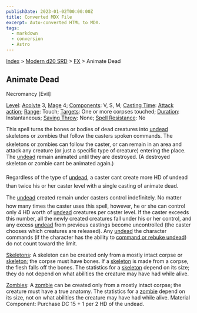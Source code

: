 ```yaml
---
publishDate: 2023-01-02T00:00:00Z
title: Converted MDX File
excerpt: Auto-converted HTML to MDX.
tags:
  - markdown
  - conversion
  - Astro
---
```


[Index](-index) > [Modern d20 SRD](modern-d20-srd-index) > [FX](modern-d20-srd-fx-index) > Animate Dead

## Animate Dead

Necromancy [Evil]

[Level](modern-d20-srd-fx-level): [Acolyte](modern-d20-srd-classes-advanced-acolyte) 3, [Mage](modern-d20-srd-classes-advanced-mage) 4; [Components](modern-d20-srd-fx-components): V, S, M; [Casting Time](modern-d20-srd-fx-casting-time): [Attack
action](modern-d20-srd-combat-attack-actions); [Range](modern-d20-srd-fx-range): Touch; [Targets](modern-d20-srd-fx-target): One or more corpses touched; [Duration](modern-d20-srd-fx-duration): Instantaneous; [Saving
Throw](modern-d20-srd-basics-saving-throws): None; [Spell
Resistance](modern-d20-srd-special-abilities-spell-resistance): No

This spell turns the bones or bodies of dead creatures into [undead](modern-d20-srd-creature-types-undead) skeletons or zombies that follow the casters spoken commands. The skeletons or zombies can follow the caster, or can remain in an area and attack any creature (or just a specific type of creature) entering the place. The [undead](modern-d20-srd-creature-types-undead) remain animated until they are destroyed. (A destroyed skeleton or zombie cant be animated again.)

Regardless of the type of [undead](modern-d20-srd-creature-types-undead), a caster cant create more HD of undead than twice his or her caster level with a single casting of animate dead.

The [undead](modern-d20-srd-creature-types-undead) created remain under casters control indefinitely. No matter how many times the caster uses this spell, however, he or she can control only 4 HD worth of [undead](modern-d20-srd-creature-types-undead) creatures per caster level. If the caster exceeds this number, all the newly created creatures fall under his or her control, and any excess [undead](modern-d20-srd-creature-types-undead) from previous castings become uncontrolled (the caster chooses which creatures are released). Any [undead](modern-d20-srd-creature-types-undead) the character commands (if the character has the ability to [command
or rebuke undead](modern-d20-srd-classes-advanced-acolyte)) do not count toward the limit.

[Skeletons](modern-d20-srd-creatures-skeleton-template): A skeleton can be created only from a mostly intact corpse or [skeleton](modern-d20-srd-creatures-skeleton-template); the corpse must have bones. If a [skeleton](modern-d20-srd-creatures-skeleton-template) is made from a corpse, the flesh falls off the bones. The statistics for a [skeleton](modern-d20-srd-creatures-skeleton-template) depend on its size; they do not depend on what abilities the creature may have had while alive.

[Zombies](modern-d20-srd-creatures-zombie-template): A [zombie](modern-d20-srd-creatures-zombie-template) can be created only from a mostly intact corpse; the creature must have a true anatomy. The statistics for a [zombie](modern-d20-srd-creatures-zombie-template) depend on its size, not on what abilities the creature may have had while alive.
Material Component: Purchase DC 15 + 1 per 2 HD of the undead.
